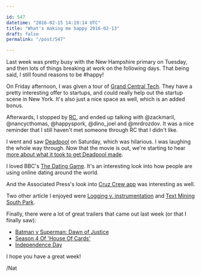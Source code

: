 ```yaml
---

id: 547
datetime: "2016-02-15 14:19:14 UTC"
title: "What's making me happy 2016-02-13"
draft: false
permalink: "/post/547"

---
```


Last week was pretty busy with the New Hampshire primary on Tuesday, and then lots of things breaking at work on the following days. That being said, I still found reasons to be #happy!

On Friday afternoon, I was given a tour of [Grand Central Tech](http://www.grandcentraltech.com/). They have a pretty interesting offer to startups, and could really help out the startup scene in New York. It's also just a nice space as well, which is an added bonus.

Afterwards, I stopped by [RC](https://www.recurse.com/), and ended up talking with @zackmaril, @nancycthomas, @happyspork, @dino_joel and @mrdrozdov. It was a nice reminder that I still haven't met someone through RC that I didn't like.

I went and saw [Deadpool](https://en.wikipedia.org/wiki/Deadpool_(film)) on Saturday, which was hilarious. I was laughing the whole way through. Now that the movie is out, we're starting to hear [more about what it took to get Deadpool made](http://www.polygon.com/2016/2/11/10970922/it-took-an-illegal-act-to-get-deadpool-made).

I loved BBC's [The Dating Game](http://www.bbc.co.uk/news/resources/idt-2e3f0042-75f6-4bd1-b4fe-9056540c65f8). It's an interesting look into how people are using online dating around the world.

And the Associated Press's look into [Cruz Crew app](http://bigstory.ap.org/article/2db0fc93cf664a63909e26e708e91c67/cruz-app-data-collection-helps-campaign-read-minds-voters) was interesting as well.

Two other article I enjoyed were [Logging v. instrumentation](http://peter.bourgon.org/blog/2016/02/07/logging-v-instrumentation.html) and [Text Mining South Park](http://kaylinwalker.com/text-mining-south-park/).

Finally, there were a lot of great trailers that came out last week (or that I finally saw):

 - [Batman v Superman: Dawn of Justice](https://www.youtube.com/watch?v=Cle_rKBpZ28&feature=youtu.be)
 - [Season 4 Of 'House Of Cards'](https://digg.com/video/house-of-cards-season-4-trailer-frank-claire)
 - [Independence Day](https://youtu.be/g5K0lKrebqg)

I hope you have a great week!

/Nat

